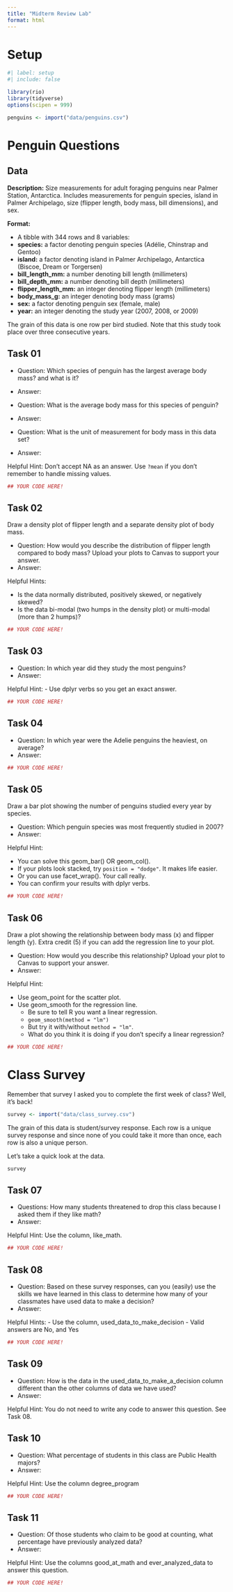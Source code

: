 ```yaml
---
title: "Midterm Review Lab"
format: html
---
```




# Setup

```r
#| label: setup
#| include: false

library(rio)
library(tidyverse)
options(scipen = 999)

penguins <- import("data/penguins.csv")
```



# Penguin Questions

## Data

**Description:** Size measurements for adult foraging penguins near Palmer
Station, Antarctica. Includes measurements for penguin species, island in Palmer
Archipelago, size (flipper length, body mass, bill dimensions), and sex.

**Format:** 

- A tibble with 344 rows and 8 variables:
- **species:** a factor denoting penguin species (Adélie, Chinstrap and Gentoo)
- **island:** a factor denoting island in Palmer Archipelago, Antarctica (Biscoe, Dream or Torgersen)
- **bill_length_mm:** a number denoting bill length (millimeters)
- **bill_depth_mm:** a number denoting bill depth (millimeters)
- **flipper_length_mm:** an integer denoting flipper length (millimeters)
- **body_mass_g:** an integer denoting body mass (grams)
- **sex:** a factor denoting penguin sex (female, male)
- **year:** an integer denoting the study year (2007, 2008, or 2009)

The grain of this data is one row per bird studied. Note that this study took place over three consecutive years.

## Task 01

- Question: Which species of penguin has the largest average body mass? and what is it?
- Answer: 

- Question: What is the average body mass for this species of penguin?
- Answer: 

- Question: What is the unit of measurement for body mass in this data set?
- Answer: 

Helpful Hint: Don't accept NA as an answer. Use `?mean` if you don't remember to handle missing values.

```r
## YOUR CODE HERE!
```

## Task 02

Draw a density plot of flipper length and a separate density plot of body mass.

- Question: How would you describe the distribution of flipper length compared to body mass? Upload your plots to Canvas to support your answer.
- Answer: 

Helpful Hints: 

- Is the data normally distributed, positively skewed, or negatively skewed?
- Is the data bi-modal (two humps in the density plot) or multi-modal (more than 2 humps)?

```r
## YOUR CODE HERE!
```

## Task 03

- Question: In which year did they study the most penguins?
- Answer:

Helpful Hint:
- Use dplyr verbs so you get an exact answer.

```r
## YOUR CODE HERE!
```

## Task 04

- Question: In which year were the Adelie penguins the heaviest, on average?
- Answer: 

```r
## YOUR CODE HERE!
```

## Task 05

Draw a bar plot showing the number of penguins studied every year by species.

- Question: Which penguin species was most frequently studied in 2007?
- Answer:

Helpful Hint:

- You can solve this geom_bar() OR geom_col().
- If your plots look stacked, try `position = "dodge"`. It makes life easier.
- Or you can use facet_wrap(). Your call really.
- You can confirm your results with dplyr verbs.

```r
## YOUR CODE HERE!
```


## Task 06

Draw a plot showing the relationship between body mass (x) and flipper length (y). Extra credit (5) if you can add the regression line to your plot.

- Question:  How would you describe this relationship? Upload your plot to Canvas to support your answer.
- Answer: 

Helpful Hint:

- Use geom_point for the scatter plot.
- Use geom_smooth for the regression line.
  - Be sure to tell R you want a linear regression.
  - `geom_smooth(method = "lm")`
  - But try it with/without `method = "lm"`.
  - What do you think it is doing if you don't specify a linear regression?

```r
## YOUR CODE HERE!
```



# Class Survey

Remember that survey I asked you to complete the first week of class? Well, it's back!

```r
survey <- import("data/class_survey.csv")
```

The grain of this data is student/survey response. Each row is a unique survey response and since none of you could take it more than once, each row is also a unique person.

Let's take a quick look at the data.

```r
survey
```

## Task 07

- Questions: How many students threatened to drop this class because I asked them if they like math?
- Answer:

Helpful Hint: Use the column, like_math.

```r
## YOUR CODE HERE!
```

## Task 08

- Question: Based on these survey responses, can you (easily) use the skills we have learned in this class to determine how many of your classmates have used data to make a decision?
- Answer: 

Helpful Hints: 
- Use the column, used_data_to_make_decision
- Valid answers are No, and Yes

```r
## YOUR CODE HERE!
```

## Task 09

- Question: How is the data in the used_data_to_make_a_decision column different than the other columns of data we have used?
- Answer:

Helpful Hint: You do not need to write any code to answer this question. See Task 08.


## Task 10

- Question: What percentage of students in this class are Public Health majors?
- Answer: 

Helpful Hint: Use the column degree_program

```r
## YOUR CODE HERE!
```


## Task 11

- Question: Of those students who claim to be good at counting, what percentage have previously analyzed data?
- Answer:

Helpful Hint: Use the columns good_at_math and ever_analyzed_data to answer this question.

```r
## YOUR CODE HERE!
```